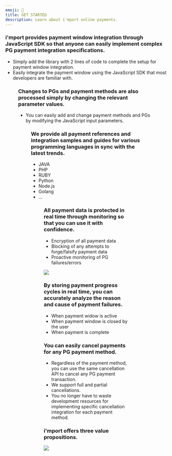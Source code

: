 ```yaml
---
emoji: 🚗
title: GET STARTED
description: Learn about i'mport online payments.
---
```





### i'mport provides payment window integration through JavaScript SDK so that anyone can easily implement complex PG payment integration specifications.

* Simply add the library with 2 lines of code to complete the setup for payment window integration.
* Easily integrate the payment window using the JavaScript SDK that most developers are familiar with.

<Figure src="/gitbook-assets/en/image (61).png" caption="PG payment windows" />

### Changes to PGs and payment methods are also processed simply by changing the relevant parameter values.

* You can easily add and change payment methods and PGs by modifying the JavaScript input parameters.

<Figure src="/gitbook-assets/en/image (9).png" caption="Changing PG" />

### We provide all payment references and integration samples and guides for various programming languages in sync with the latest trends.

* JAVA
* PHP
* RUBY
* Python
* Node.js
* Golang
* ...

<Figure src="/gitbook-assets/en/image (6).png" caption="Supported programming languages" />

### All payment data is protected in real time through monitoring so that you can use it with confidence.

* Encryption of all payment data
* Blocking of any attempts to forge/falsify payment data
* Proactive monitoring of PG failures/errors

![](</gitbook-assets/en/image (158).png>)

### By storing payment progress cycles in real time, you can accurately analyze the reason and cause of payment failures.

* When payment widow is active
* When payment window is closed by the user
* When payment is complete

### You can easily cancel payments for any PG payment method.

* Regardless of the payment method, you can use the same cancellation API to cancel any PG payment transaction.
* We support full and partial cancellations.
* You no longer have to waste development resources for implementing specific cancellation integration for each payment method.

### i'mport offers three value propositions.

![](</gitbook-assets/en/spaces\_hTv8JEzyM5h4cYcL5StH\_uploads\_Lpr4komSQxZ7IYGwpmqG\_image.png>)
